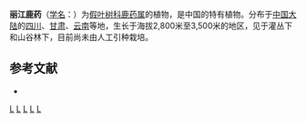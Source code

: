 {{Speciesbox
| genus = Smilacina
| species = lichiangensis
| authority = (W. W. Sm.) W. W. Sm.
}}

'''丽江鹿药'''（[[学名|学名]]：{{lang|la|''Smilacina lichiangensis''}}）为[[假叶树科|假叶树科]][[鹿药属|鹿药属]]的植物，是中国的特有植物。分布于[[中国大陆|中国大陆]]的[[四川|四川]]、[[甘肃|甘肃]]、[[云南|云南]]等地，生长于海拔2,800米至3,500米的地区，见于灌丛下和山谷林下，目前尚未由人工引种栽培。

== 参考文献 ==
<div class="references-small">
* {{cite web| url =http://www.bioinfo.cn/db05/KmzwSpecies.php?action=view&id=5394| title =丽江鹿药| work =《中国高等植物数据库全库》| publisher =中国科学院微生物研究所| author =昆明植物研究所| accessdate =2009-02-24| deadurl =yes| archiveurl =https://web.archive.org/web/20160305035130/http://www.bioinfo.cn/db05/KmzwSpecies.php?action=view&id=5394| archivedate =2016-03-05}}
</div>
{{Taxonbar|from=Q10877598}}

[[Category:鹿药属|L]]
[[Category:中国特有植物|L]]
[[Category:四川植物|L]]
[[Category:甘肃植物|L]]
[[Category:云南植物|L]]